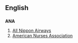 ==English==
==={{initialism}}===
'''ANA'''

#[[w:All Nippon Airways|All Nippon Airways]]
#[[w:American Nurses Association|American Nurses Association]]